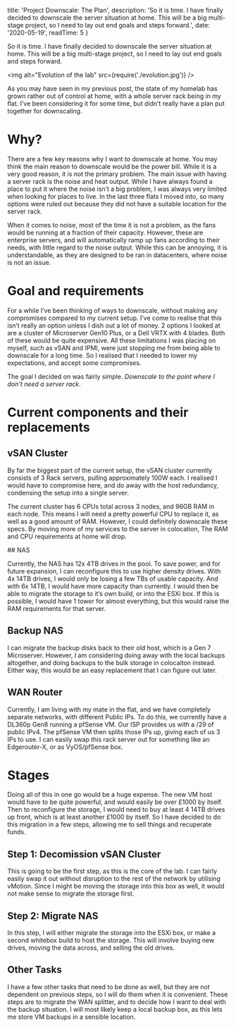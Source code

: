 
  title: 'Project Downscale: The Plan',
  description: 'So it is time. I have finally decided to downscale the server situation at home. This will be a big multi-stage project, so I need to lay out end goals and steps forward.',
  date: '2020-05-19',
  readTime: 5
}


So it is time. I have finally decided to downscale the server situation at home. This will be a big multi-stage project, so I need to lay out end goals and steps forward.

<img alt="Evolution of the lab" src={require('./evolution.jpg')} />

As you may have seen in my previous post, the state of my homelab has grown rather out of control at home, with a whole server rack being in my flat. I’ve been considering it for some time, but didn’t really have a plan put together for downscaling.

# Why?

There are a few key reasons why I want to downscale at home. You may think the main reason to downscale would be the power bill. While it is a very good reason, it is not the primary problem. The main issue with having a server rack is the noise and heat output. While I have always found a place to put it where the noise isn’t a big problem, I was always very limited when looking for places to live. In the last three flats I moved into, so many options were ruled out because they did not have a suitable location for the server rack.

When it comes to noise, most of the time it is not a problem, as the fans would be running at a fraction of their capacity. However, these are enterprise servers, and will automatically ramp up fans according to their needs, with little regard to the noise output. While this can be annoying, it is understandable, as they are designed to be ran in datacenters, where noise is not an issue.

# Goal and requirements

For a while I’ve been thinking of ways to downscale, without making any compromises compared to my current setup. I’ve come to realise that this isn’t really an option unless I dish out a lot of money. 2 options I looked at are a cluster of Microserver Gen10 Plus, or a Dell VRTX with 4 blades. Both of these would be quite expensive. All these limitations I was placing on myself, such as vSAN and IPMI, were just stopping me from being able to downscale for a long time. So I realised that I needed to lower my expectations, and accept some compromises.

The goal I decided on was fairly simple. *Downscale to the point where I don’t need a server rack*.

# Current components and their replacements

## vSAN Cluster

By far the biggest part of the current setup, the vSAN cluster currently consists of 3 Rack servers, pulling approximately 100W each. I realised I would have to compromise here, and do away with the host redundancy, condensing the setup into a single server.

The current cluster has 6 CPUs total across 3 nodes, and 96GB RAM in each node. This means I will need a pretty powerful CPU to replace it, as well as a good amount of RAM. However, I could definitely downscale these specs. By moving more of my services to the server in colocation, The RAM and CPU requirements at home will drop.

## NAS

Currently, the NAS has 12x 4TB drives in the pool. To save power, and for future expansion, I can reconfigure this to use higher density drives. With 4x 14TB drives, I would only be losing a few TBs of usable capacity. And with 6x 14TB, I would have more capacity than currently. I would then be able to migrate the storage to it’s own build, or into the ESXi box. If this is possible, I would have 1 tower for almost everything, but this would raise the RAM requirements for that server.

## Backup NAS

I can migrate the backup disks back to their old host, which is a Gen 7 Microserver. However, I am considering doing away with the local backups altogether, and doing backups to the bulk storage in colocaiton instead. Either way, this would be an easy replacement that I can figure out later.

## WAN Router

Currently, I am living with my mate in the flat, and we have completely separate networks, with different Public IPs. To do this, we currently have a DL360p Gen8 running a pfSense VM. Our ISP provides us with a /29 of public IPv4. The pfSense VM then splits those IPs up, giving each of us 3 IPs to use. I can easily swap this rack server out for something like an Edgerouter-X, or as VyOS/pfSense box.

# Stages

Doing all of this in one go would be a huge expense. The new VM host would have to be quite powerful, and would easily be over £1000 by itself. Then to reconfigure the storage, I would need to buy at least 4 14TB drives up front, which is at least another £1000 by itself. So I have decided to do this migration in a few steps, allowing me to sell things and recuperate funds.

## Step 1: Decomission vSAN Cluster

This is going to be the first step, as this is the core of the lab. I can fairly easily swap it out without disruption to the rest of the network by utilising vMotion. Since I might be moving the storage into this box as well, it would not make sense to migrate the storage first.

## Step 2: Migrate NAS

In this step, I will either migrate the storage into the ESXi box, or make a second whitebox build to host the storage. This will involve buying new drives, moving the data across, and selling the old drives.

## Other Tasks

I have a few other tasks that need to be done as well, but they are not dependent on previous steps, so I will do them when it is convenient. These steps are to migrate the WAN splitter, and to decide how I want to deal with the backup situation. I will most likely keep a local backup box, as this lets me store VM backups in a sensible location.
